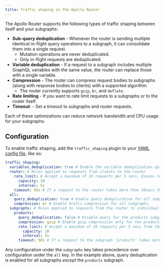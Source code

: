 ```yaml
---
title: Traffic shaping in the Apollo Router
---
```


The Apollo Router supports the following types of traffic shaping between itself and your subgraphs:

- **Sub-query deduplication** - Whenever the router is sending multiple identical in-flight query operations to a subgraph, it can consolidate them into a single request.
  - Mutation operations are never deduplicated.
  - Only in-flight requests are deduplicated.
- **Variable deduplication** - If a request to a subgraph includes multiple GraphQL variables with the same value, the router can replace those with a single variable.
- **Compression** - The router can compress request bodies to subgraphs (along with response bodies to clients) with a supported algorithm
  - The router currently supports `gzip`, `br`, and `deflate`.
- **Rate limiting** - If you want to rate limit requests to a subgraphs or to the router itself.
- **Timeout**: - Set a timeout to subgraphs and router requests.

Each of these optimizations can reduce network bandwidth and CPU usage for your subgraphs.

## Configuration

To enable traffic shaping, add the `traffic_shaping` plugin to your [YAML config file](./overview/#yaml-config-file), like so:

```yaml title="router.yaml"
traffic_shaping:
  variables_deduplication: true # Enable the variable deduplication optimization.
  router: # Rules applied to requests from clients to the router
    rate_limit: # Accept a maximum of 10 requests per 5 secs. Excess requests must be rejected.
      capacity: 10
      interval: 5s
    timeout: 50s # If a request to the router takes more than 50secs then cancel the request (30 sec by default)
  all:
    query_deduplication: true # Enable query deduplication for all subgraphs.
    compression: br # Enable brotli compression for all subgraphs.
  subgraphs: # Rules applied to requests from the router to individual subgraphs
    products:
      query_deduplication: false # Disable query for the products subgraph.
      compression: gzip # Enable gzip compression only for the products subgraph.
      rate_limit: # Accept a maximum of 10 requests per 5 secs from the router. Excess requests must be rejected.
        capacity: 10
        interval: 5s
      timeout: 50s # If a request to the subgraph 'products' takes more than 50secs then cancel the request (30 sec by default)
```

Any configuration under the `subgraphs` key takes precedence over configuration under the `all` key. In the example above, query deduplication is enabled for all subgraphs _except_ the `products` subgraph.
